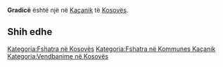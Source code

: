 {{Fshat në 
 | Emri                = Gradicë
 | EmriAlt                = 
 | NAME_SHORT_FORM=      
 | NAME_GENERIC=      
 | NAME_SORT_NAME_RO=      GRADICE
 | FULL_NAME_RO = Gradicë
 | FULL_NAME_ND_RO=Gradice
 | SORT_NAME_RG=GRADICE
 | FULL_NAME_RG=Gradicë
 | FULL_NAME_ND_RG=Gradice
 | SRP_NAME_SHORT_FORM=      
 | SRP_NAME_GENERIC=      
 | SRP_NAME_SORT_NAME_RO=      
 | SRP_FULL_NAME_RO = 
 | SRP_FULL_NAME_ND_RO=
 | SRP_SORT_NAME_RG=
 | SRP_FULL_NAME_RG=
 | SRP_FULL_NAME_ND_RG=
 | Emri (Rasa dhanore) = 
 | Figura              = 
 | Shteti              = Kosovo
 | Komuna              = Kaçanik
 | Kodi postar         = 
 | Sipërfaqja          = 

 | Popullsia           = 

 | Regj. i popullsisë  = 
 | Dend. e popullsisë  = 
 | Faqja zyrtare       = 
 <!--- Koordinatat ----> 
 | Gjerësia            = 42.705833
 | Gjatësia            = 20.938889
 | Lartësia            = 
}}
'''Gradicë''' është një [[]] në [[Kaçanik]] të [[Kosovës]].

<!-- == Gjeografia == -->
<!-- == Historia == -->
<!-- == Demografia == -->
== Shih edhe ==
{{Komuna Kaçanik}}
{{Kosovo-Administrata-Cung}}

[[Kategoria:Fshatra në Kosovës]]
[[Kategoria:Fshatra në Kommunes Kaçanik]]
[[Kategoria:Vendbanime në Kosovës]]